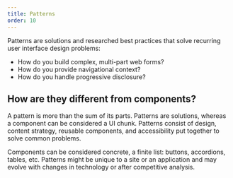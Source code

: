 ```yaml
---
title: Patterns
order: 10
---
```


Patterns are solutions and researched best practices that solve recurring user interface design problems:

- How do you build complex, multi-part web forms?
- How do you provide navigational context?
- How do you handle progressive disclosure?

## How are they different from components?

A pattern is more than the sum of its parts. Patterns are solutions, whereas a component can be considered a UI chunk. Patterns consist of design, content strategy, reusable components, and accessibility put together to solve common problems.

Components can be considered concrete, a finite list: buttons, accordions, tables, etc. Patterns might be unique to a site or an application and may evolve with changes in technology or after competitive analysis.
